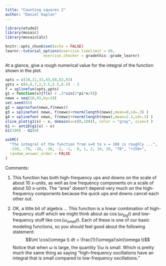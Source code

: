 ```yaml
---
title: "Counting squares 2"
author: "Daniel Kaplan"
---
```


```r
library(etude2)
library(mosaic)
library(mosaicCalc)

knitr::opts_chunk$set(echo = FALSE)
learnr::tutorial_options(exercise.timelimit = 60, 
                 exercise.checker = gradethis::grade_learnr)
```


At a glance, give a rough numerical value for the integral of the function shown in the plot.

```r
xpts = c(10,21,33,45,68,82,93)
ypts = c(4,6,7,2,3.5,5.5,6.5) - 3
f = splinefun(xpts,ypts)
g1 = function(x){f(x) + .3*sin(2*pi*x/9)}
newx = seq(10,93,by=10)
set.seed(65)
g2 = approxfun(newx,f(newx))
g3 = splinefun( newx, f(newx)+rnorm(length(newx),mean=0,sd=.3) )
g4 = splinefun( newx, f(newx)+rnorm(length(newx),mean=2.3,sd=.3) )
slice_plot(g1(x) ~ x, domain(x=c(0,100)), color = "gray", size=3 ) 
G1 <- antiD(g1(x) ~ x)
G1(100) - G1(0)
```

```r
askMC(
  "The integral of the function from x=0 to x = 100 is roughly ...",
  -150, -70, -20, -10, -2, -1,  0, 1, 2, 10, 20, "70", "+150+",
  random_answer_order = FALSE
)
```

Comments:

1. This function has both high-frequency ups and downs on the scale of about 10 x-units, as well as low frequency components on a scale of about 50 x-units. The "area" doesn't depend very much on the high-frequency components because the quick ups and downs cancel each other out.

2. OK, a little bit of algebra ... This function is a linear combination of high-frequency stuff which we might think about as $\cos(\omega_{big} t)$ and low-frequency stuff like $\cos(\omega_{small} t)$. Each of these is one of our basic modeling functions, so you should feel good about the following statement:
$$\int \cos(\omega t) dt = \frac{1}{\omega}\sin(\omega t)$$
Notice that when $\omega$ is large, the quantity $1 / \omega$ is small. Which is pretty much the same thing as saying "high-frequency oscillations have an integral that is small compared to low-frequency oscillations."
